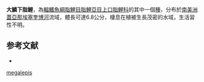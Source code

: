 {{Speciesbox
| status = NE
| status_system = IUCN3.1
| genus = Hypomasticus
| species = megalepis
| authority = [[Günther|Günther]], 1836
| synonyms = *''Leporinus megalepis''<br /><small>Günther, 1863</small>
}}
'''大鱗下脂鯉'''，為[[輻鰭魚綱|輻鰭魚綱]][[脂鯉目|脂鯉目]][[脂鯉亞目|脂鯉亞目]][[上口脂鯉科|上口脂鯉科]]的其中一個[[種|種]]，分布於[[南美洲|南美洲]] [[蓋亞那|蓋亞那]][[埃塞奎博河|埃塞奎博河]]流域，體長可達6.8公分，棲息在植被生長茂密的水域，生活習性不明。

==参考文献==
{{refbegin}}
*{{FishBase_species|genus=Hypomasticus|species=megalepis|year=2013|month=8}}
{{refend}}
{{Taxonbar|from=Q6406097}}

[[Category:下脂鯉屬|megalepis]]


{{魚類小作品}}